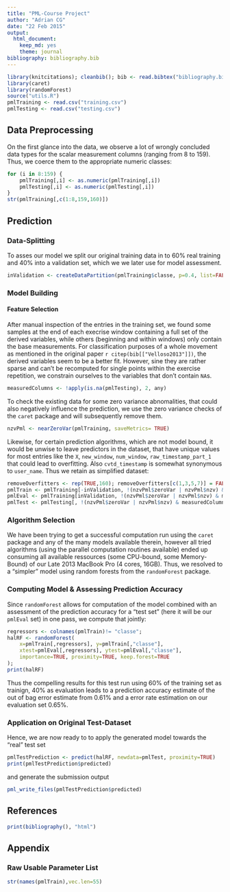 ```yaml
---
title: "PML-Course Project"
author: "Adrian CG"
date: "22 Feb 2015"
output:
  html_document:
    keep_md: yes
    theme: journal
bibliography: bibliography.bib
---
```


```r
library(knitcitations); cleanbib(); bib <- read.bibtex("bibliography.bib");
library(caret)
library(randomForest)
source("utils.R")
pmlTraining <- read.csv("training.csv")
pmlTesting <- read.csv("testing.csv")
```

## Data Preprocessing
On the first glance into the data, we observe a lot of wrongly concluded data types for the scalar measurement columns (ranging from 8 to 159). Thus, we coerce them to the appropriate numeric classes:

```r
for (i in 8:159) {
    pmlTraining[,i] <- as.numeric(pmlTraining[,i])
    pmlTesting[,i] <- as.numeric(pmlTesting[,i])
}
str(pmlTraining[,c(1:8,159,160)])
```


## Prediction
### Data-Splitting
To asses our model we split our original training data in to 60% real training and 40% into a validation set, which we we later use for model assessment.
```r
inValidation <- createDataPartition(pmlTraining$classe, p=0.4, list=FALSE)
```

### Model Building
#### Feature Selection
After manual inspection of the entries in the training set, we found some samples at the end of each execrise window containing a full set of the derived variables, while others (beginning and within windows) only contain the base measurements. For classification purposes of a whole movement as mentioned in the original paper `r citep(bib[["Velloso2013"]])`, the derived variables seem to be a better fit. However, sine they are rather sparse and can't be recomputed for single points within the exercise repetition, we constrain ourselves to the variables that don't contain `NA`s.

```r
measuredColumns <- !apply(is.na(pmlTesting), 2, any)
```

To check the existing data for some zero variance abnomalities, that could also negatively influence the prediction, we use the zero variance checks of the `caret` package and will subsequently remove them.
```r
nzvPml <- nearZeroVar(pmlTraining, saveMetrics= TRUE)
```

Likewise, for certain prediction algorithms, which are not model bound, it would be unwise to leave predictors in the dataset, that have unique values for most entries like the `X`, `new_window`, `num_window`, `raw_timestamp_part_1` that could lead to overfitting. Also `cvtd_timestamp` is somewhat synonymous to `user_name`. Thus we retain as simplified dataset:

```r
removeOverfitters <- rep(TRUE,160); removeOverfitters[c(1,3,5,7)] = FALSE;
pmlTrain <- pmlTraining[-inValidation, !(nzvPml$zeroVar | nzvPml$nzv) & measuredColumns & removeOverfitters]
pmlEval <- pmlTraining[inValidation, !(nzvPml$zeroVar | nzvPml$nzv) & measuredColumns & removeOverfitters]
pmlTest <- pmlTesting[, !(nzvPml$zeroVar | nzvPml$nzv) & measuredColumns & removeOverfitters]
```

### Algorithm Selection
We have been trying to get a successful computation run using the `caret` package and any of the many models available therein, however all tried algorithms (using the parallel computation routines available) ended up consuming all available ressources (some CPU-bound, some Memory-Bound) of our Late 2013 MacBook Pro (4 cores, 16GB). Thus, we resolved to a "simpler" model using random forests from the `randomForest` package.

### Computing Model & Assessing Prediction Accuracy
Since `randomForest` allows for computation of the model combined with an assessment of the prediction accuracy for a "test set" (here it will be our `pmlEval` set) in one pass, we compute that jointly:
```r
regressors <- colnames(pmlTrain)!= "classe";
halRF <- randomForest(
    x=pmlTrain[,regressors], y=pmlTrain[,"classe"],
    xtest=pmlEval[,regressors], ytest=pmlEval[,"classe"],
    importance=TRUE, proximity=TRUE, keep.forest=TRUE
);
print(halRF)
```

Thus the compelling results for this test run using 60% of the training set as trainign, 40% as evaluation leads to a prediction accuracy estimate of the out of bag error estimate from 0.61% and a error rate estimation on our evaluation set 0.65%.

### Application on Original Test-Dataset
Hence, we are now ready to to apply the generated model towards the "real" test set
```r
pmlTestPrediction <- predict(halRF, newdata=pmlTest, proximity=TRUE)
print(pmlTestPrediction$predicted)
```
and generate the submission output
```r
pml_write_files(pmlTestPrediction$predicted)
```

## References
```r
print(bibliography(), "html")
```

## Appendix
### Raw Usable Parameter List
```r
str(names(pmlTrain),vec.len=55)
```


